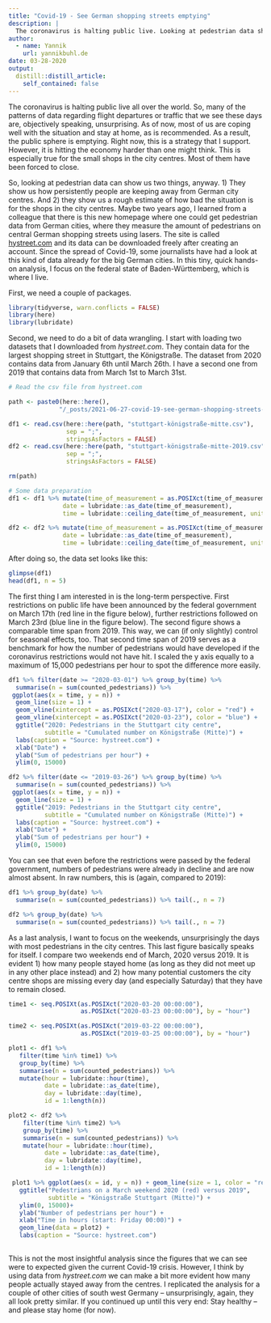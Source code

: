 ```yaml
---
title: "Covid-19 - See German shopping streets emptying"
description: |
  The coronavirus is halting public live. Looking at pedestrian data shows how persistently people stay away from German city centres and give an estimate of the situation is for shops in city centres.
author:
  - name: Yannik
    url: yannikbuhl.de
date: 03-28-2020
output:
  distill::distill_article:
    self_contained: false
---
```


The coronavirus is halting public live all over the world. So, many of the patterns of data regarding flight departures or traffic that we see these days are, objectively speaking, unsurprising.  As of now, most of us are coping well with the situation and stay at home, as is recommended. As a result, the public sphere is emptying. Right now, this is a strategy that I support. However, it is hitting the economy harder than one might think. This is especially true for the small shops in the city centres. Most of them have been forced to close. 

So, looking at pedestrian data can show us two things, anyway. 1) They show us how persistently people are keeping away from German city centres. And 2) they show us a rough estimate of how bad the situation is for the shops in the city centres. Maybe two years ago, I learned from a colleague that there is this new homepage where one could get pedestrian data from German cities, where they measure the amount of pedestrians on central German shopping streets using lasers. The site is called [hystreet.com](https://hystreet.com/) and its data can be downloaded freely after creating an account. Since the spread of Covid-19, some journalists have had a look at this kind of data already for the big German cities. In this tiny, quick hands-on analysis, I focus on the federal state of Baden-Württemberg, which is where I live. 

First, we need a couple of packages.

```r
library(tidyverse, warn.conflicts = FALSE)
library(here)
library(lubridate)
```

Second, we need to do a bit of data wrangling. I start with loading two datasets that I downloaded from *hystreet.com*. They contain data for the largest shopping street in Stuttgart, the Königstraße. The dataset from 2020 contains data from January 6th until March 26th. I have a second one from 2019 that contains data from March 1st to March 31st. 

```r
# Read the csv file from hystreet.com

path <- paste0(here::here(), 
              "/_posts/2021-06-27-covid-19-see-german-shopping-streets-emptying/")

df1 <- read.csv(here::here(path, "stuttgart-königstraße-mitte.csv"), 
                sep = ";", 
                stringsAsFactors = FALSE)
df2 <- read.csv(here::here(path, "stuttgart-königstraße-mitte-2019.csv"), 
                sep = ";", 
                stringsAsFactors = FALSE)

rm(path)

```

```r
# Some data preparation
df1 <- df1 %>% mutate(time_of_measurement = as.POSIXct(time_of_measurement),
               date = lubridate::as_date(time_of_measurement),
               time = lubridate::ceiling_date(time_of_measurement, unit = "hours"))

df2 <- df2 %>% mutate(time_of_measurement = as.POSIXct(time_of_measurement),
               date = lubridate::as_date(time_of_measurement),
               time = lubridate::ceiling_date(time_of_measurement, unit = "hours"))


```

After doing so, the data set looks like this:

```r
glimpse(df1)
head(df1, n = 5)
```

The first thing I am interested in is the long-term perspective. First restrictions on public life have been announced by the federal government on March 17th (red line in the figure below), further restrictions followed on March 23rd (blue line in the figure below). The second figure shows a comparable time span from 2019. This way, we can (if only slightly) control for seasonal effects, too. That second time span of 2019 serves as a benchmark for how the number of pedestrians would have developed if the coronavirus restrictions would not have hit. I scaled the y axis equally to a maximum of 15,000 pedestrians per hour to spot the difference more easily.

```r
df1 %>% filter(date >= "2020-03-01") %>% group_by(time) %>% 
  summarise(n = sum(counted_pedestrians)) %>%
 ggplot(aes(x = time, y = n)) + 
  geom_line(size = 1) +
  geom_vline(xintercept = as.POSIXct("2020-03-17"), color = "red") +
  geom_vline(xintercept = as.POSIXct("2020-03-23"), color = "blue") +
  ggtitle("2020: Pedestrians in the Stuttgart city centre", 
          subtitle = "Cumulated number on Königstraße (Mitte)") + 
  labs(caption = "Source: hystreet.com") + 
  xlab("Date") + 
  ylab("Sum of pedestrians per hour") +
  ylim(0, 15000)

df2 %>% filter(date <= "2019-03-26") %>% group_by(time) %>% 
  summarise(n = sum(counted_pedestrians)) %>%
 ggplot(aes(x = time, y = n)) + 
  geom_line(size = 1) +
  ggtitle("2019: Pedestrians in the Stuttgart city centre", 
          subtitle = "Cumulated number on Königstraße (Mitte)") + 
  labs(caption = "Source: hystreet.com") + 
  xlab("Date") + 
  ylab("Sum of pedestrians per hour") + 
  ylim(0, 15000)
```

You can see that even before the restrictions were passed by the federal government, numbers of pedestrians were already in decline and are now almost absent. In raw numbers, this is (again, compared to 2019):

```r
df1 %>% group_by(date) %>% 
  summarise(n = sum(counted_pedestrians)) %>% tail(., n = 7)

df2 %>% group_by(date) %>% 
  summarise(n = sum(counted_pedestrians)) %>% tail(., n = 7)
```

As a last analysis, I want to focus on the weekends, unsurprisingly the days with most pedestrians in the city centres. This last figure basically speaks for itself. I compare two weekends end of March, 2020 versus 2019. It is evident 1) how many people stayed home (as long as they did not meet up in any other place instead) and 2) how many potential customers the city centre shops are missing every day (and especially Saturday) that they have to remain closed. 

```r
time1 <- seq.POSIXt(as.POSIXct("2020-03-20 00:00:00"), 
                    as.POSIXct("2020-03-23 00:00:00"), by = "hour")

time2 <- seq.POSIXt(as.POSIXct("2019-03-22 00:00:00"), 
                    as.POSIXct("2019-03-25 00:00:00"), by = "hour")

plot1 <- df1 %>%
   filter(time %in% time1) %>%
   group_by(time) %>%
   summarise(n = sum(counted_pedestrians)) %>%
   mutate(hour = lubridate::hour(time),
          date = lubridate::as_date(time),
          day = lubridate::day(time),
          id = 1:length(n))

plot2 <- df2 %>%
    filter(time %in% time2) %>%
    group_by(time) %>%
    summarise(n = sum(counted_pedestrians)) %>% 
    mutate(hour = lubridate::hour(time),
          date = lubridate::as_date(time),
          day = lubridate::day(time),
          id = 1:length(n))

 plot1 %>% ggplot(aes(x = id, y = n)) + geom_line(size = 1, color = "red") +
   ggtitle("Pedestrians on a March weekend 2020 (red) versus 2019",
           subtitle = "Königstraße Stuttgart (Mitte)") +
   ylim(0, 15000)+
   ylab("Number of pedestrians per hour") +
   xlab("Time in hours (start: Friday 00:00)") +
   geom_line(data = plot2) +
   labs(caption = "Source: hystreet.com")
 
```

This is not the most insightful analysis since the figures that we can see were to expected given the current Covid-19 crisis. However, I think by using data from *hystreet.com* we can make a bit more evident how many people actually stayed away from the centres. I replicated the analysis for a couple of other cities of south west Germany -- unsurprisingly, again, they all look pretty similar. If you continued up until this very end: Stay healthy -- and please stay home (for now). 